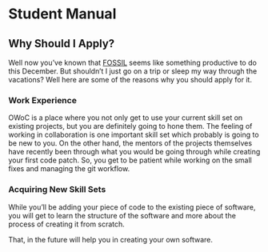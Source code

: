 <title>Student Manual</title>

# Student Manual

## Why Should I Apply?

Well now you’ve known that [FOSSIL](https://owoc.vercel.app) seems like something productive to do this December. But shouldn’t I just go on a trip or sleep my way through the vacations? Well here are some of the reasons why you should apply for it.

### Work Experience

OWoC is a place where you not only get to use your current skill set on existing projects, but you are definitely going to hone them. The feeling of working in collaboration is one important skill set which probably is going to be new to you. On the other hand, the mentors of the projects themselves have recently been through what you would be going through while creating your first code patch. So, you get to be patient while working on the small fixes and managing the git workflow.

### Acquiring New Skill Sets

While you’ll be adding your piece of code to the existing piece of software, you will get to learn the structure of the software and more about the process of creating it from scratch.

That, in the future will help you in creating your own software.
